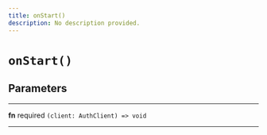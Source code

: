 ```yaml
---
title: onStart()
description: No description provided.
---
```


# `onStart()`

## Parameters

---

**fn** <span className="optional-status">required</span> `(client: AuthClient) => void`

---

